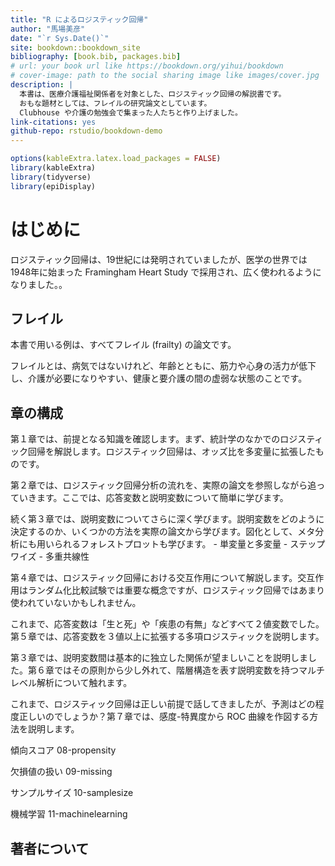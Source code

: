 ```yaml
--- 
title: "R によるロジスティック回帰"
author: "馬場美彦"
date: "`r Sys.Date()`"
site: bookdown::bookdown_site
bibliography: [book.bib, packages.bib]
# url: your book url like https://bookdown.org/yihui/bookdown
# cover-image: path to the social sharing image like images/cover.jpg
description: |
  本書は、医療介護福祉関係者を対象とした、ロジスティック回帰の解説書です。
  おもな題材としては、フレイルの研究論文としています。
  Clubhouse や介護の勉強会で集まった人たちと作り上げました。
link-citations: yes
github-repo: rstudio/bookdown-demo
---
```

```r
options(kableExtra.latex.load_packages = FALSE)
library(kableExtra)
library(tidyverse)
library(epiDisplay)
```

# はじめに  {- #preface}

ロジスティック回帰は、19世紀には発明されていましたが、医学の世界では 1948年に始まった Framingham Heart Study で採用され、広く使われるようになりました。。

## フレイル  {- #frailty}

本書で用いる例は、すべてフレイル (frailty)\index{ふれいる@フレイル} の論文です。

フレイルとは、病気ではないけれど、年齢とともに、筋力や心身の活力が低下し、介護が必要になりやすい、健康と要介護の間の虚弱な状態のことです。

## 章の構成  {- #contents}

第１章では、前提となる知識を確認します。まず、統計学のなかでのロジスティック回帰を解説します。ロジスティック回帰は、オッズ比を多変量に拡張したものです。

第２章では、ロジスティック回帰分析の流れを、実際の論文を参照しながら追っていきます。ここでは、応答変数と説明変数について簡単に学びます。

続く第３章では、説明変数についてさらに深く学びます。説明変数をどのように決定するのか、いくつかの方法を実際の論文から学びます。図化として、メタ分析にも用いられるフォレストプロットも学びます。
 - 単変量と多変量
 - ステップワイズ
 - 多重共線性

第４章では、ロジスティック回帰における交互作用について解説します。交互作用はランダム化比較試験では重要な概念ですが、ロジスティック回帰ではあまり使われていないかもしれません。

これまで、応答変数は「生と死」や「疾患の有無」などすべて２値変数でした。第５章では、応答変数を３値以上に拡張する多項ロジスティックを説明します。

第３章では、説明変数間は基本的に独立した関係が望ましいことを説明しました。第６章ではその原則から少し外れて、階層構造を表す説明変数を持つマルチレベル解析について触れます。

これまで、ロジスティック回帰は正しい前提で話してきましたが、予測はどの程度正しいのでしょうか？第７章では、感度-特異度から ROC 曲線を作図する方法を説明します。

傾向スコア 08-propensity

欠損値の扱い 09-missing

サンプルサイズ 10-samplesize

機械学習 11-machinelearning

## 著者について  {- #authors}
